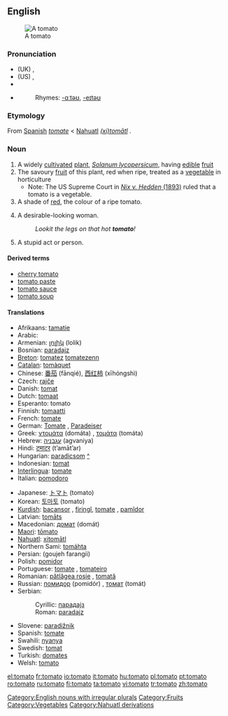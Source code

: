 {{see|tōmato}}
{{wikipedia}}
==English==

[[Image:Tomato.jpg|thumb|A tomato]]

===Pronunciation===
*(UK) {{IPA|/təˈmɑːtəʊ/}}, {{SAMPA|/t@"mA:t@U/}}
*(US) {{IPA|/təˈmeɪtəʊ/}}, {{SAMPA|/t@"meIt@U/}}
*{{audio|en-uk-tomato.ogg|Audio (UK)}}
*{{audio|en-us-tomato.ogg|Audio (US)}}
*:Rhymes: [[Rhymes:English:-ɑːtəʊ|-ɑːtəʊ]], [[Rhymes:English:-eɪtəʊ|-eɪtəʊ]]

===Etymology===
From [[Spanish]] ''[[tomate]]'' < [[Nahuatl]] ''[[tomatl|(xi)tomātl]]''<!-- Is "(xi)" part of the Nahuatl word or does this syntax represent "'xitomatl' or 'tomatl'"? Either way, the Nahuatl word should be linked. ANSWER: Xitomatl is the large variety that we are more familiar with, and tomatl is the small tomatillo. However, some dialects of Nahuatl call even the large tomatoes tomatl. The basic form of the word is tomatl, and the prefix xi- is an augmentative. -->.

===Noun===
{{en-noun|es}}

# A widely [[cultivated]] [[plant]], ''[[Solanum lycopersicum]]'', having [[edible]] [[fruit]]
# The savoury [[fruit]] of this plant, red when ripe, treated as a [[vegetable]] in horticulture
#*Note: The US Supreme Court in [http://en.wikipedia.org/wiki/Nix_v._Hedden ''Nix v. Hedden'' (1893)] ruled that a tomato is a vegetable.
# A shade of [[red]], the colour of a ripe tomato.
# {{slang}} A desirable-looking woman.
#: ''Lookit the legs on that hot '''tomato'''!''
# {{slang}} A stupid act or person.

====Derived terms====
*[[cherry tomato]]
*[[tomato paste]]
*[[tomato sauce]]
*[[tomato soup]]

====Translations====
{{rfc-trans}}
{{top}}
*Afrikaans: [[tamatie]]
*Arabic: {{ARchar|[[بندورة]]}} {{Unicode|(bandó:ra)}} {{f}}
*Armenian: [[լոլիկ]] (lolik)
*Bosnian: [[paradajz#Bosnian|paradajz]] {{m}}
*[[Breton]]: [[tomatez]] {{italbrac|collective}} [[tomatezenn]] {{f}} {{s}}
*[[Catalan]]: [[tomàquet]] {{m}}
*Chinese: [[番茄]] (fānqié), [[西红柿]] (xīhóngshì)
*Czech: [[rajče]] {{g|Czech}}
*Danish: [[tomat]] {{c}}
*Dutch: [[tomaat]] {{f}}
*Esperanto: tomato
*Finnish: [[tomaatti]]
*French: [[tomate]] {{f}}
*German: [[Tomate]] {{f}}, [[Paradeiser]] {{m}}
*Greek: [[ντομάτα]] (domáta) {{f}}, [[τομάτα]] (tomáta) {{f}}
*Hebrew: [[עגבניה]] (agvaniya) {{f}}
*Hindi: [[टमाटर]] (t’amāt’ar) {{g|Hindi}}
*Hungarian: [[paradicsom]] [[:hu:paradicsom|^]]
*Indonesian: [[tomat]]
*[[Interlingua]]: [[tomate]]
*Italian: [[pomodoro]] {{m}}
{{mid}}
*Japanese: [[トマト]] (tomato)
*Korean: [[토마토]] (tomato)
*[[Kurdish]]: [[bacansor]] {{f}}, [[firingî]]{{f}}, [[tomate]] {{f}}, [[pamîdor]] {{f}} 
*Latvian: [[tomāts]] {{m}}
*Macedonian: [[домат#Macedonian|домат]] (domát) {{m}}
*[[Maori]]: [[tōmato]]
*[[Nahuatl]]: [[xitomatl|xitomātl]]
*Northern Sami: [[tomáhta]]
*Persian: {{FAchar|[[گوجه فرنگی]]}} (goujeh farangii)
*Polish: [[pomidor]] {{m}}
*Portuguese: [[tomate]] {{m}} {{italbrac|fruit}}, [[tomateiro]] {{m}} {{italbrac|plant}}
*Romanian: [[pătlăgea roşie]] {{f}}, [[tomată]] {{f}}
*Russian: [[помидор]] (pomidór) {{m}}, [[томат]] (tomát) {{m}}
*Serbian:
*:Cyrillic: [[парадајз#Serbian|парадајз]] {{m}}
*:Roman: [[paradajz#Serbian|paradajz]] {{m}}
*Slovene: [[paradižnik]] {{m}}
*Spanish: [[tomate]] {{m}}
*Swahili: [[nyanya]]
*Swedish: [[tomat]] {{c}}
*Turkish: [[domates]]
*Welsh: [[tomato]] 
{{bottom}}

[[Category:English nouns with irregular plurals]]
[[Category:Fruits]]
[[Category:Vegetables]]
[[Category:Nahuatl derivations]]

[[el:tomato]]
[[fr:tomato]]
[[io:tomato]]
[[it:tomato]]
[[hu:tomato]]
[[pl:tomato]]
[[pt:tomato]]
[[ro:tomato]]
[[ru:tomato]]
[[fi:tomato]]
[[ta:tomato]]
[[vi:tomato]]
[[tr:tomato]]
[[zh:tomato]]